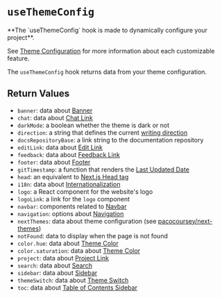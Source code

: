 # `useThemeConfig`

<Callout type="info">
  **The `useThemeConfig` hook is made to dynamically configure your project**.

  See [Theme Configuration](/docs/docs-theme/theme-configuration) for more
  information about each customizable feature.

</Callout>

The `useThemeConfig` hook returns data from your theme configuration.

## Return Values

- `banner`: data about [Banner](/docs/docs-theme/theme-configuration#banner)
- `chat`: data about [Chat Link](/docs/docs-theme/theme-configuration#chat-link)
- `darkMode`: a boolean whether the theme is dark or not
- `direction`: a string that defines the current
[writing direction](/docs/docs-theme/theme-configuration#writing-direction)
- `docsRepositoryBase`: a link string to the documentation repository
- `editLink`: data about
[Edit Link](/docs/docs-theme/theme-configuration#edit-link)
- `feedback`: data about
[Feedback Link](/docs/docs-theme/theme-configuration#feedback-link)
- `footer`: data about [Footer](/docs/docs-theme/theme-configuration#footer)
- `gitTimestamp`: a function that renders the
[Last Updated Date](/docs/docs-theme/theme-configuration#last-updated-date)
- `head`: an equivalent to
[Next.js Head tag](https://nextjs.org/docs/pages/api-reference/components/head)
- `i18n`: data about [Internationalization](/docs/guide/i18n)
- `logo`: a React component for the website's logo
- `logoLink`: a link for the `logo` component
- `navbar`: components related to
[Navbar](/docs/docs-theme/theme-configuration#customize-the-navbar)
- `navigation`: options about
[Navigation](/docs/docs-theme/theme-configuration#navigation)
- `nextThemes`: data about theme configuration (see
[pacocoursey/next-themes](https://github.com/pacocoursey/next-themes))
- `notFound`: data to display when the page is not found
- `color.hue`: data about
[Theme Color](/docs/docs-theme/theme-configuration#theme-color)
- `color.saturation`: data about
[Theme Color](/docs/docs-theme/theme-configuration#theme-color)
- `project`: data about
[Project Link](/docs/docs-theme/theme-configuration#project-link)
- `search`: data about [Search](/docs/docs-theme/theme-configuration#search)
- `sidebar`: data about [Sidebar](/docs/docs-theme/theme-configuration#sidebar)
- `themeSwitch`: data about
[Theme Switch](/docs/docs-theme/theme-configuration#theme-switch)
- `toc`: data about
[Table of Contents Sidebar](/docs/docs-theme/theme-configuration#toc-sidebar)
